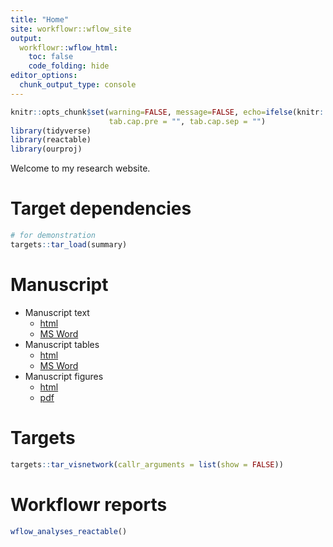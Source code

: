 ```yaml
---
title: "Home"
site: workflowr::wflow_site
output:
  workflowr::wflow_html:
    toc: false
    code_folding: hide
editor_options:
  chunk_output_type: console
---
```


```r
knitr::opts_chunk$set(warning=FALSE, message=FALSE, echo=ifelse(knitr::is_html_output(), yes=TRUE, no=FALSE),
                      tab.cap.pre = "", tab.cap.sep = "")
library(tidyverse)
library(reactable)
library(ourproj)
```

Welcome to my research website.

# Target dependencies

```r
# for demonstration
targets::tar_load(summary)
```

# Manuscript

- Manuscript text
  - [html](manuscript.nb.html){target="_blank"}
  - [MS Word](manuscript.docx){target="_blank"}
- Manuscript tables
  - [html](tables.html){target="_blank"}
  - [MS Word](tables.docx){target="_blank"}
- Manuscript figures
  - [html](figures.html){target="_blank"}
  - [pdf](figures.pdf){target="_blank"}
  
# Targets

```r
targets::tar_visnetwork(callr_arguments = list(show = FALSE))
```

# Workflowr reports

```r
wflow_analyses_reactable()
```
